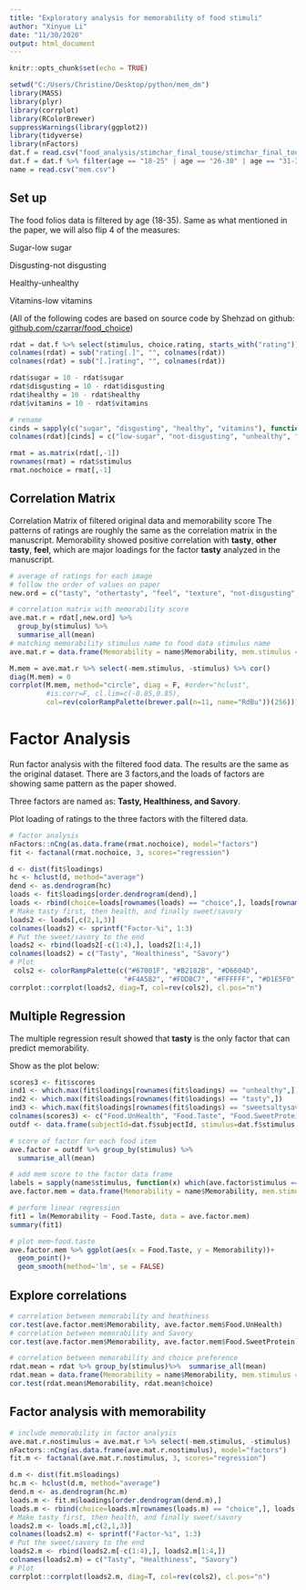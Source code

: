 ```yaml
---
title: "Exploratory analysis for memorability of food stimuli"
author: "Xinyue Li"
date: "11/30/2020"
output: html_document
---
```


```r
knitr::opts_chunk$set(echo = TRUE)

setwd("C:/Users/Christine/Desktop/python/mem_dm")
library(MASS)
library(plyr)
library(corrplot)
library(RColorBrewer)
suppressWarnings(library(ggplot2))
library(tidyverse)
library(nFactors)
dat.f = read.csv("food_analysis/stimchar_final_touse/stimchar_final_touse.csv")
dat.f = dat.f %>% filter(age == "18-25" | age == "26-30" | age == "31-35")
name = read.csv("mem.csv")

```

## Set up
The food folios data is filtered by age (18-35).
Same as what mentioned in the paper, we will also flip 4 of the measures:

Sugar-low sugar

Disgusting-not disgusting

Healthy-unhealthy

Vitamins-low vitamins

(All of the following codes are based on source code by Shehzad on github: [github.com/czarrar/food_choice](https://github.com/czarrar/food_choice/blob/main/20_factor_scores.Rmd))
 
```r
rdat = dat.f %>% select(stimulus, choice.rating, starts_with("rating"))
colnames(rdat) = sub("rating[.]", "", colnames(rdat))
colnames(rdat) = sub("[.]rating", "", colnames(rdat))

rdat$sugar = 10 - rdat$sugar
rdat$disgusting = 10 - rdat$disgusting
rdat$healthy = 10 - rdat$healthy
rdat$vitamins = 10 - rdat$vitamins

# rename
cinds = sapply(c("sugar", "disgusting", "healthy", "vitamins"), function(x) which(colnames(rdat) == x))
colnames(rdat)[cinds] = c("low-sugar", "not-disgusting", "unhealthy", "low-vitamins")

rmat = as.matrix(rdat[,-1])
rownames(rmat) = rdat$stimulus
rmat.nochoice = rmat[,-1]
```

## Correlation Matrix
Correlation Matrix of filtered original data and memorability score
The patterns of ratings are roughly the same as the correlation matrix in the manuscript.
Memorability showed positive correlation with **tasty**, **other tasty**, **feel**, which are major loadings for the factor **tasty** analyzed in the manuscript.
```r
# average of ratings for each image
# follow the order of values on paper
new.ord = c("tasty", "othertasty", "feel", "texture", "not-disgusting", "familiar", "filling", "unhealthy", "sweetsaltysavory", "calories", "carbohydrates", "fat", "low-vitamins", "gluten", "sodium", "low-sugar", "protein", "stimulus")

# correlation matrix with memorability score
ave.mat.r = rdat[,new.ord] %>% 
  group_by(stimulus) %>% 
  summarise_all(mean) 
# matching memorability stimulus name to food data stimulus name
ave.mat.r = data.frame(Memorability = name$Memorability, mem.stimulus = name$X, ave.mat.r)

M.mem = ave.mat.r %>% select(-mem.stimulus, -stimulus) %>% cor()
diag(M.mem) = 0
corrplot(M.mem, method="circle", diag = F, #order="hclust", 
         #is.corr=F, cl.lim=c(-0.85,0.85), 
         col=rev(colorRampPalette(brewer.pal(n=11, name="RdBu"))(256)))
```

# Factor Analysis

Run factor analysis with the filtered food data. The results are the same as the original dataset. There are 3 factors,and the loads of factors are showing same pattern as the paper showed.

Three factors are named as: **Tasty, Healthiness, and Savory**.

Plot loading of ratings to the three factors with the filtered data.
```r
# factor analysis
nFactors::nCng(as.data.frame(rmat.nochoice), model="factors") 
fit <- factanal(rmat.nochoice, 3, scores="regression")

d <- dist(fit$loadings)
hc <- hclust(d, method="average")
dend <- as.dendrogram(hc)
loads <- fit$loadings[order.dendrogram(dend),]
loads <- rbind(choice=loads[rownames(loads) == "choice",], loads[rownames(loads) != "choice",])
# Make tasty first, then health, and finally sweet/savory
loads2 <- loads[,c(2,1,3)]
colnames(loads2) <- sprintf("Factor-%i", 1:3)
# Put the sweet/savory to the end
loads2 <- rbind(loads2[-c(1:4),], loads2[1:4,])
colnames(loads2) = c("Tasty", "Healthiness", "Savory")
# Plot
 cols2 <- colorRampPalette(c("#67001F", "#B2182B", "#D6604D", 
                            "#F4A582", "#FDDBC7", "#FFFFFF", "#D1E5F0", "#92C5DE", "#4393C3", "#2166AC", "#053061"))(200)
corrplot::corrplot(loads2, diag=T, col=rev(cols2), cl.pos="n")

```

## Multiple Regression
The multiple regression result showed that **tasty** is the only factor that can predict memorability.

Show as the plot below:
```r
scores3 <- fit$scores
ind1 <- which.max(fit$loadings[rownames(fit$loadings) == "unhealthy",])
ind2 <- which.max(fit$loadings[rownames(fit$loadings) == "tasty",])
ind3 <- which.max(fit$loadings[rownames(fit$loadings) == "sweetsaltysavory",])
colnames(scores3) <- c("Food.UnHealth", "Food.Taste", "Food.SweetProtein")[c(ind1,ind2,ind3)]
outdf <- data.frame(subjectId=dat.f$subjectId, stimulus=dat.f$stimulus, scores3)

# score of factor for each food item
ave.factor = outdf %>% group_by(stimulus) %>% 
  summarise_all(mean) 

# add mem score to the factor data frame
labels = sapply(name$stimulus, function(x) which(ave.factor$stimulus == x))
ave.factor.mem = data.frame(Memorability = name$Memorability, mem.stimulus = name$X, ave.factor)

# perform linear regression
fit1 = lm(Memorability ~ Food.Taste, data = ave.factor.mem)
summary(fit1)

# plot mem~food.taste
ave.factor.mem %>% ggplot(aes(x = Food.Taste, y = Memorability))+
  geom_point()+
  geom_smooth(method='lm', se = FALSE)
```

## Explore correlations

```r
# correlation between memorability and heathiness
cor.test(ave.factor.mem$Memorability, ave.factor.mem$Food.UnHealth)
# correlation between memorability and Savory
cor.test(ave.factor.mem$Memorability, ave.factor.mem$Food.SweetProtein)

# correlation between memorability and choice preference
rdat.mean = rdat %>% group_by(stimulus)%>%  summarise_all(mean) 
rdat.mean = data.frame(Memorability = name$Memorability, mem.stimulus = name$X, rdat.mean)
cor.test(rdat.mean$Memorability, rdat.mean$choice)
```


## Factor analysis with memorability 

```r
# include memorability in factor analysis
ave.mat.r.nostimulus = ave.mat.r %>% select(-mem.stimulus, -stimulus)
nFactors::nCng(as.data.frame(ave.mat.r.nostimulus), model="factors") 
fit.m <- factanal(ave.mat.r.nostimulus, 3, scores="regression")

d.m <- dist(fit.m$loadings)
hc.m <- hclust(d.m, method="average")
dend.m <- as.dendrogram(hc.m)
loads.m <- fit.m$loadings[order.dendrogram(dend.m),]
loads.m <- rbind(choice=loads.m[rownames(loads.m) == "choice",], loads.m[rownames(loads.m) != "choice",])
# Make tasty first, then health, and finally sweet/savory
loads2.m <- loads.m[,c(2,1,3)]
colnames(loads2.m) <- sprintf("Factor-%i", 1:3)
# Put the sweet/savory to the end
loads2.m <- rbind(loads2.m[-c(1:4),], loads2.m[1:4,])
colnames(loads2.m) = c("Tasty", "Healthiness", "Savory")
# Plot
corrplot::corrplot(loads2.m, diag=T, col=rev(cols2), cl.pos="n")
```


